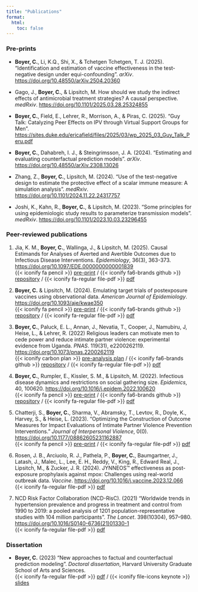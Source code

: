 ```yaml
---
title: "Publications"
format:
  html: 
    toc: false
---
```


### Pre-prints
- **Boyer, C.**, Li, K.Q., Shi, X., & Tchetgen Tchetgen, T. J. (2025). "Identification and estimation of vaccine effectiveness in the test-negative design under equi-confounding". *arXiv*. [https://doi.org/10.48550/arXiv.2504.20360](https://doi.org/10.48550/arXiv.2504.20360)

- Gago, J., **Boyer, C.**, & Lipsitch, M. How should we study the indirect effects of antimicrobial treatment strategies? A causal perspective. *medRxiv*. [https://doi.org/10.1101/2025.03.28.25324855](https://doi.org/10.1101/2025.03.28.25324855)

- **Boyer, C.**, Field, E., Lehrer, R., Morrison, A., & Piras, C. (2025). "Guy Talk: Catalyzing Peer Effects on IPV through Virtual Support Groups for Men". [https://sites.duke.edu/ericafield/files/2025/03/wp_2025_03_Guy_Talk_Peru.pdf](https://sites.duke.edu/ericafield/files/2025/03/wp_2025_03_Guy_Talk_Peru.pdf)

- **Boyer, C.**, Dahabreh, I. J., & Steingrimsson, J. A. (2024). "Estimating and evaluating counterfactual prediction models". *arXiv*. [https://doi.org/10.48550/arXiv.2308.13026](https://doi.org/10.48550/arXiv.2308.13026)

- Zhang, Z., **Boyer, C.**, Lipsitch, M. (2024). "Use of the test-negative design to estimate the protective effect of a scalar immune measure: A simulation analysis". *medRxiv*. [https://doi.org/10.1101/2024.11.22.24317757](https://doi.org/10.1101/2024.11.22.24317757)

- Joshi, K., Kahn, R., **Boyer, C.**, & Lipsitch, M. (2023). "Some principles for using epidemiologic study results to parameterize transmission models". *medRxiv*.  [https://doi.org/10.1101/2023.10.03.23296455](https://doi.org/10.1101/2023.10.03.23296455)


### Peer-reviewed publications
1. Jia, K. M., **Boyer, C.**, Wallinga, J., & Lipsitch, M. (2025). Causal Estimands for Analyses of Averted and Avertible Outcomes due to Infectious Disease Interventions. *Epidemiology*, 36(3), 363-373. [https://doi.org/10.1097/EDE.0000000000001839](https://doi.org/10.1097/EDE.0000000000001839) </br> {{< iconify fa pencil >}} [pre-print](https://www.medrxiv.org/content/10.1101/2022.01.07.21268585v2) / {{< iconify fa6-brands github >}} [repository](https://github.com/boyercb/covid-gathering-size) / {{< iconify fa-regular file-pdf >}} [pdf](files/Boyer%20et%20al.%20-%202022%20-%20Infectious%20disease%20dynamics%20and%20restrictions%20on%20so.pdf)

2. **Boyer, C.** & Lipsitch, M. (2024). Emulating target trials of postexposure vaccines using observational data. *American Journal of Epidemiology*. [https://doi.org/10.1093/aje/kwae350](https://doi.org/10.1093/aje/kwae350) </br> {{< iconify fa pencil >}} [pre-print](https://www.medrxiv.org/content/10.1101/2022.01.07.21268585v2) / {{< iconify fa6-brands github >}} [repository](https://github.com/boyercb/covid-gathering-size) / {{< iconify fa-regular file-pdf >}} [pdf](files/Boyer%20et%20al.%20-%202022%20-%20Infectious%20disease%20dynamics%20and%20restrictions%20on%20so.pdf)

3. **Boyer, C.**, Paluck, E. L., Annan, J., Nevatia, T., Cooper, J., Namubiru, J, Heise, L., & Lehrer, R. (2022) Religious leaders can motivate men to cede power and reduce intimate partner violence: experimental evidence from Uganda. *PNAS*. 119(31), e2200262119. [https://doi.org/10.1073/pnas.2200262119](https://doi.org/10.1073/pnas.2200262119) </br> {{< iconify carbon plan >}} [pre-analysis plan](https://www.socialscienceregistry.org/trials/3994/history/43131) / {{< iconify fa6-brands github >}} [repository](https://doi.org/10.7910/DVN/9TEAIV) / {{< iconify fa-regular file-pdf >}} [pdf](files/Boyer%20et%20al.%20-%202022%20-%20Religious%20leaders%20can%20motivate%20men%20to%20cede%20power%20a.pdf)

4. **Boyer, C.**, Rumpler, E., Kissler, S. M., & Lipsitch, M. (2022). Infectious disease dynamics and restrictions on social gathering size. *Epidemics*, 40, 100620. [https://doi.org/10.1016/j.epidem.2022.100620](https://doi.org/10.1016/j.epidem.2022.100620) </br> {{< iconify fa pencil >}} [pre-print](https://www.medrxiv.org/content/10.1101/2022.01.07.21268585v2) / {{< iconify fa6-brands github >}} [repository](https://github.com/boyercb/covid-gathering-size) / {{< iconify fa-regular file-pdf >}} [pdf](files/Boyer%20et%20al.%20-%202022%20-%20Infectious%20disease%20dynamics%20and%20restrictions%20on%20so.pdf)

5. Chatterji, S., **Boyer, C.**, Sharma, V., Abramsky, T., Levtov, R., Doyle, K., Harvey, S., & Heise, L. (2023). "Optimizing the Construction of Outcome Measures for Impact Evaluations of Intimate Partner Violence Prevention Interventions." *Journal of Interpersonal Violence*, 0(0). [https://doi.org/10.1177/08862605231162887](https://doi.org/10.1177/08862605231162887) </br> {{< iconify fa pencil >}} [pre-print](https://www.medrxiv.org/content/10.1101/2023.02.07.23285510.abstract) / {{< iconify fa-regular file-pdf >}} [pdf](files/Chatterji%20et%20al.%20-%202023%20-%20Optimizing%20the%20Construction%20of%20Outcome%20Measures%20fo.pdf)

6. Rosen, J. B., Arciuolo, R. J., Pathela, P., **Boyer, C.**, Baumgartner, J., Latash, J., Malec, L., Lee, E. H., Reddy, V., King, R., Edward Real, J., Lipsitch, M., & Zucker, J. R. (2024). JYNNEOS™ effectiveness as post-exposure prophylaxis against mpox: Challenges using real-world outbreak data. *Vaccine*. [https://doi.org/10.1016/j.vaccine.2023.12.066](https://doi.org/10.1016/j.vaccine.2023.12.066) </br> {{< iconify fa-regular file-pdf >}} [pdf](files/Rosen%20et%20al.%20-%202024%20-%20JYNNEOS%E2%84%A2%20effectiveness%20as%20post-exposure%20prophylaxi.pdf)

7. NCD Risk Factor Collaboration (NCD-RisC). (2021) "Worldwide trends in hypertension prevalence and progress in treatment and control from 1990 to 2019: a pooled analysis of 1201 population-representative studies with 104 million participants". *The Lancet*. 398(10304), 957–980. [https://doi.org/10.1016/S0140-6736(21)01330-1](https://doi.org/10.1016/S0140-6736(21)01330-1) </br> {{< iconify fa-regular file-pdf >}} [pdf](files/Zhou%20et%20al.%20-%202021%20-%20Worldwide%20trends%20in%20hypertension%20prevalence%20and%20pr.pdf)


### Dissertation
- **Boyer, C.** (2023) "New approaches to factual and counterfactual prediction modeling". *Doctoral dissertation*, Harvard University Graduate School of Arts and Sciences. </br> {{< iconify fa-regular file-pdf >}} [pdf](https://dash.harvard.edu/bitstream/handle/1/37374603/thesis.pdf) / {{< iconify file-icons keynote >}} [slides](files/defense.pdf)

